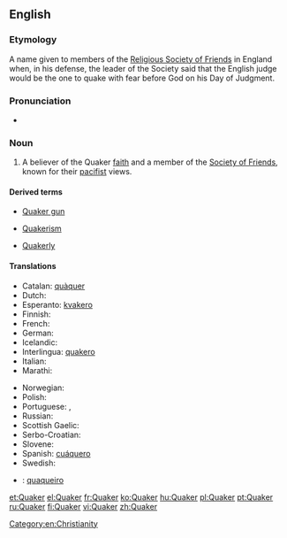 {{also|Quäker}}
==English==

===Etymology===
A name given to members of the [[w:Religious Society of Friends|Religious Society of Friends]] in England when, in his defense, the leader of the Society said that the English judge would be the one to quake with fear before God on his Day of Judgment.

===Pronunciation===
* {{rhymes|eɪkə(r)}}

===Noun===
{{en-noun}}

# {{context|religion|lang=en}} A believer of the Quaker [[faith]] and a member of the [[Society of Friends]], known for their [[pacifist]] views.

====Derived terms====
{{rel-top3|Terms derived from ''Quaker''}}
* [[Quaker gun]]
{{rel-mid3}}
* [[Quakerism]]
{{rel-mid3}}
* [[Quakerly]]
{{rel-bottom}}

====Translations====
{{trans-top|believer of the Quaker faith}}
* Catalan: [[quàquer]] {{m}}
* Dutch: {{t+|nl|quaker|m}}
* Esperanto: [[kvakero]]
* Finnish: {{t-|fi|kveekari}}
* French: {{t+|fr|quaker|m}}
* German: {{t+|de|Quäker|m}}
* Icelandic: {{t-|is|kvekari|m}}
* Interlingua: [[quakero]]
* Italian: {{t+|it|quacchero|m}}
* Marathi: {{t-|mr|क्वेकर|tr=kvekara|sc=Deva}}
{{trans-mid}}
* Norwegian: {{t-|no|kveker}}
* Polish: {{t-|pl|kwakier|m}}
* Portuguese: {{t+|pt|quacre|m|f}}, {{t-|pt|quáquer|m|f}}
* Russian: {{t+|ru|квакер|m|tr=kváker|sc=Cyrl}}
* Scottish Gaelic: {{t-|gd|Cuaigear|m}}
* Serbo-Croatian: {{t-|sh|kveker|m}}
* Slovene: {{t-|sl|kveker|m}}
* Spanish: [[cuáquero]]
* Swedish: {{t-|sv|kväkare}}
{{trans-bottom}}

{{checktrans-top}}
* {{ttbc|pt}}: [[quaqueiro]]
{{trans-mid}}
{{trans-bottom}}

[[Category:en:Christianity]]

[[et:Quaker]]
[[el:Quaker]]
[[fr:Quaker]]
[[ko:Quaker]]
[[hu:Quaker]]
[[pl:Quaker]]
[[pt:Quaker]]
[[ru:Quaker]]
[[fi:Quaker]]
[[vi:Quaker]]
[[zh:Quaker]]